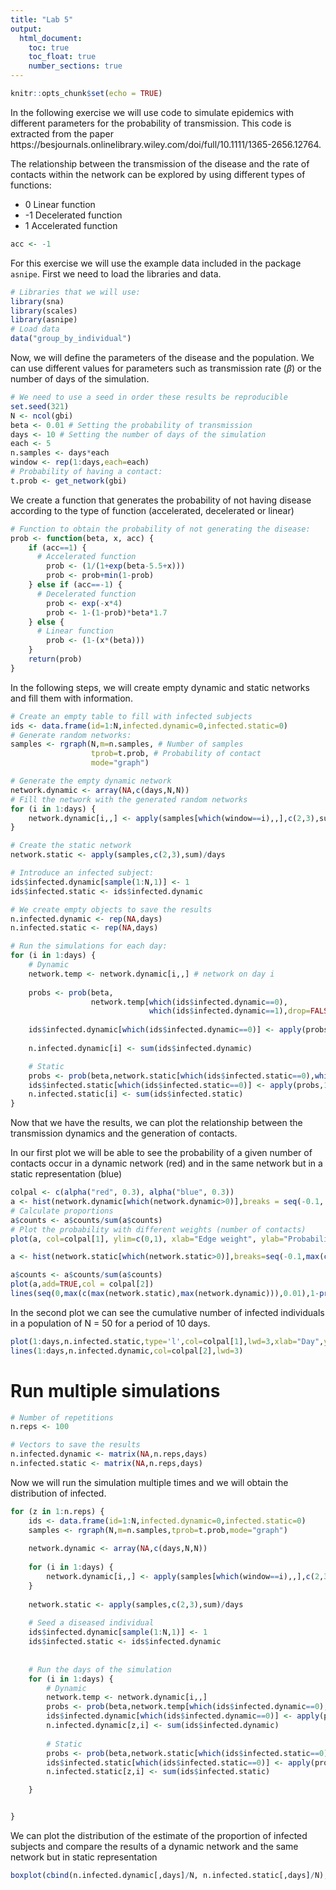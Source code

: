 ```yaml
---
title: "Lab 5"
output:
  html_document:
    toc: true
    toc_float: true
    number_sections: true
---
```


```r
knitr::opts_chunk$set(echo = TRUE)
```

In the following exercise we will use code to simulate epidemics with different parameters for the probability of transmission. This code is extracted from the paper https://besjournals.onlinelibrary.wiley.com/doi/full/10.1111/1365-2656.12764.  

The relationship between the transmission of the disease and the rate of contacts within the network can be explored by using different types of functions:

  - 0 Linear function
  - -1 Decelerated function
  - 1 Accelerated function
    
    
```r
acc <- -1
```

For this exercise we will use the example data included in the package `asnipe`. First we need to load the libraries and data. 

```r
# Libraries that we will use:
library(sna)
library(scales)
library(asnipe)
# Load data
data("group_by_individual")
```

Now, we will define the parameters of the disease and the population. We can use different values for parameters such as transmission rate ($\beta$) or the number of days of the simulation.

```r
# We need to use a seed in order these results be reproducible
set.seed(321)
N <- ncol(gbi)
beta <- 0.01 # Setting the probability of transmission
days <- 10 # Setting the number of days of the simulation
each <- 5
n.samples <- days*each
window <- rep(1:days,each=each)
# Probability of having a contact:
t.prob <- get_network(gbi)
```

We create a function that generates the probability of not having disease according to the type of function (accelerated, decelerated or linear)

```r
# Function to obtain the probability of not generating the disease:
prob <- function(beta, x, acc) {
    if (acc==1) { 
      # Accelerated function
        prob <- (1/(1+exp(beta-5.5+x)))
        prob <- prob+min(1-prob)
    } else if (acc==-1) {
      # Decelerated function
        prob <- exp(-x*4)
        prob <- 1-(1-prob)*beta*1.7
    } else {
      # Linear function
        prob <- (1-(x*(beta)))
    }
    return(prob)
}
```

In the following steps, we will create empty dynamic and static networks and fill them with information.

```r
# Create an empty table to fill with infected subjects
ids <- data.frame(id=1:N,infected.dynamic=0,infected.static=0)
# Generate random networks:
samples <- rgraph(N,m=n.samples, # Number of samples
                  tprob=t.prob, # Probability of contact
                  mode="graph")
```

```r
# Generate the empty dynamic network
network.dynamic <- array(NA,c(days,N,N))
# Fill the network with the generated random networks 
for (i in 1:days) {
    network.dynamic[i,,] <- apply(samples[which(window==i),,],c(2,3),sum)
}
```

```r
# Create the static network
network.static <- apply(samples,c(2,3),sum)/days
```

```r
# Introduce an infected subject:
ids$infected.dynamic[sample(1:N,1)] <- 1
ids$infected.static <- ids$infected.dynamic

# We create empty objects to save the results
n.infected.dynamic <- rep(NA,days)
n.infected.static <- rep(NA,days)
```

```r
# Run the simulations for each day:
for (i in 1:days) {
    # Dynamic
    network.temp <- network.dynamic[i,,] # network on day i
    
    probs <- prob(beta,
                  network.temp[which(ids$infected.dynamic==0),
                               which(ids$infected.dynamic==1),drop=FALSE], acc)
    
    ids$infected.dynamic[which(ids$infected.dynamic==0)] <- apply(probs,1,function(x) { as.numeric(sum(sapply(x,function(y) { sample(c(0,1),1,prob=c(y,1-y))}))>0) })
    
    n.infected.dynamic[i] <- sum(ids$infected.dynamic)

    # Static
    probs <- prob(beta,network.static[which(ids$infected.static==0),which(ids$infected.static==1),drop=FALSE], acc)
    ids$infected.static[which(ids$infected.static==0)] <- apply(probs,1,function(x) { as.numeric(sum(sapply(x,function(y) { sample(c(0,1),1,prob=c(y,1-y))}))>0) })
    n.infected.static[i] <- sum(ids$infected.static)
}
```

Now that we have the results, we can plot the relationship between the transmission dynamics and the generation of contacts.

In our first plot we will be able to see the probability of a given number of contacts occur in a dynamic network (red) and in the same network but in a static representation (blue)

```r
colpal <- c(alpha("red", 0.3), alpha("blue", 0.3))
a <- hist(network.dynamic[which(network.dynamic>0)],breaks = seq(-0.1, max(c(max(network.static), max(network.dynamic))) + 0.1, 0.2), plot=FALSE)
# Calculate proportions
a$counts <- a$counts/sum(a$counts)
# Plot the probability with different weights (number of contacts)
plot(a, col=colpal[1], ylim=c(0,1), xlab="Edge weight", ylab="Probability",main=NA)

a <- hist(network.static[which(network.static>0)],breaks=seq(-0.1,max(c(max(network.static),max(network.dynamic)))+0.1,0.2),plot=FALSE)

a$counts <- a$counts/sum(a$counts)
plot(a,add=TRUE,col = colpal[2])
lines(seq(0,max(c(max(network.static),max(network.dynamic))),0.01),1-prob(beta,seq(0,max(c(max(network.static),max(network.dynamic))),0.01),acc),lwd=3)
```

In the second plot we can see the cumulative number of infected individuals in a population of N = 50 for a period of 10 days.

```r
plot(1:days,n.infected.static,type='l',col=colpal[1],lwd=3,xlab="Day",ylab="Number infected",ylim=c(0,max(c(n.infected.dynamic,n.infected.static))))
lines(1:days,n.infected.dynamic,col=colpal[2],lwd=3)
```

# Run multiple simulations

```r
# Number of repetitions
n.reps <- 100

# Vectors to save the results
n.infected.dynamic <- matrix(NA,n.reps,days)
n.infected.static <- matrix(NA,n.reps,days)
```

Now we will run the simulation multiple times and we will obtain the distribution of infected.

```r
for (z in 1:n.reps) {
    ids <- data.frame(id=1:N,infected.dynamic=0,infected.static=0)
    samples <- rgraph(N,m=n.samples,tprob=t.prob,mode="graph")
    
    network.dynamic <- array(NA,c(days,N,N))
    
    for (i in 1:days) {
        network.dynamic[i,,] <- apply(samples[which(window==i),,],c(2,3),sum)
    }   
    
    network.static <- apply(samples,c(2,3),sum)/days
    
    # Seed a diseased individual
    ids$infected.dynamic[sample(1:N,1)] <- 1
    ids$infected.static <- ids$infected.dynamic
    
    
    # Run the days of the simulation
    for (i in 1:days) {
        # Dynamic
        network.temp <- network.dynamic[i,,]
        probs <- prob(beta,network.temp[which(ids$infected.dynamic==0),which(ids$infected.dynamic==1),drop=FALSE], acc)
        ids$infected.dynamic[which(ids$infected.dynamic==0)] <- apply(probs,1,function(x) { as.numeric(sum(sapply(x,function(y) { sample(c(0,1),1,prob=c(y,1-y))}))>0) })
        n.infected.dynamic[z,i] <- sum(ids$infected.dynamic)
    
        # Static
        probs <- prob(beta,network.static[which(ids$infected.static==0),which(ids$infected.static==1),drop=FALSE], acc)
        ids$infected.static[which(ids$infected.static==0)] <- apply(probs,1,function(x) { as.numeric(sum(sapply(x,function(y) { sample(c(0,1),1,prob=c(y,1-y))}))>0) })
        n.infected.static[z,i] <- sum(ids$infected.static)

    }


}
```

We can plot the distribution of the estimate of the proportion of infected subjects and compare the results of a dynamic network and the same network but in static representation

```r
boxplot(cbind(n.infected.dynamic[,days]/N, n.infected.static[,days]/N), col=c(colpal[1],colpal[2]),names=c("Dynamic","Static"), ylab="Proportion infected")
```

